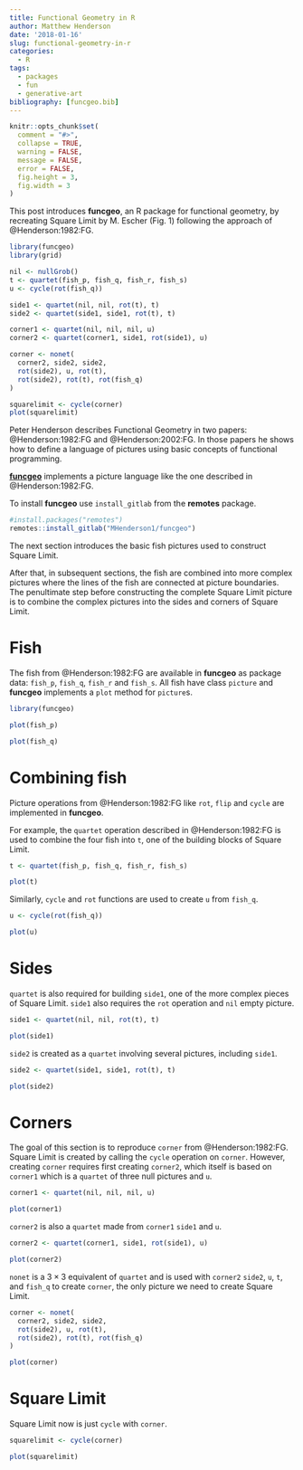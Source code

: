 ```yaml
---
title: Functional Geometry in R
author: Matthew Henderson
date: '2018-01-16'
slug: functional-geometry-in-r
categories:
  - R
tags:
  - packages
  - fun
  - generative-art
bibliography: [funcgeo.bib]
---
```


```r
knitr::opts_chunk$set(
  comment = "#>",
  collapse = TRUE,
  warning = FALSE,
  message = FALSE,
  error = FALSE,
  fig.height = 3,
  fig.width = 3
)
```

This post introduces
**funcgeo**,
an R package
for functional geometry,
by recreating Square Limit
by M. Escher
(Fig. 1)
following the approach of
@Henderson:1982:FG.

```r
library(funcgeo)
library(grid)

nil <- nullGrob()
t <- quartet(fish_p, fish_q, fish_r, fish_s)
u <- cycle(rot(fish_q))

side1 <- quartet(nil, nil, rot(t), t)
side2 <- quartet(side1, side1, rot(t), t)

corner1 <- quartet(nil, nil, nil, u)
corner2 <- quartet(corner1, side1, rot(side1), u)

corner <- nonet(
  corner2, side2, side2,
  rot(side2), u, rot(t),
  rot(side2), rot(t), rot(fish_q)
)

squarelimit <- cycle(corner)
plot(squarelimit)
```

Peter Henderson describes
Functional Geometry in two papers:
@Henderson:1982:FG
and
@Henderson:2002:FG.
In those papers
he shows
how to define
a language of pictures
using basic concepts
of functional programming.

[**funcgeo**](https://mhenderson.github.io/funcgeo/)
implements a picture language
like the one described in
@Henderson:1982:FG.

To install
**funcgeo**
use `install_gitlab` from
the **remotes** package.

```r
#install.packages("remotes")
remotes::install_gitlab("MHenderson1/funcgeo")
```

The next section
introduces the basic fish pictures
used to construct Square Limit.

After that,
in subsequent sections,
the fish
are combined into
more complex pictures
where the lines of the fish
are connected
at picture boundaries.
The penultimate step
before constructing
the complete Square Limit picture
is to combine the complex pictures
into the sides
and corners
of Square Limit.

# Fish

The fish from
@Henderson:1982:FG
are available in **funcgeo**
as package data:
`fish_p`,
`fish_q`,
`fish_r`
and
`fish_s`.
All fish
have class `picture`
and **funcgeo** implements
a `plot` method for
`picture`s.

```r
library(funcgeo)

plot(fish_p)
```

```r
plot(fish_q)
```

# Combining fish

Picture operations from
@Henderson:1982:FG
like `rot`, `flip`
and `cycle`
are implemented in **funcgeo**.

For example,
the `quartet` operation
described in @Henderson:1982:FG
is used to combine
the four fish
into `t`,
one of the building blocks
of Square Limit.

```r
t <- quartet(fish_p, fish_q, fish_r, fish_s)

plot(t)
```

Similarly,
`cycle`
and `rot`
functions
are used to create
`u` from `fish_q`.

```r
u <- cycle(rot(fish_q))

plot(u)
```

# Sides

`quartet`
is also required
for building `side1`,
one of the more complex
pieces of Square Limit.
`side1` also requires
the `rot` operation
and `nil` empty picture.

```r
side1 <- quartet(nil, nil, rot(t), t)

plot(side1)
```

`side2` is created
as a `quartet`
involving several pictures,
including `side1`.

```r
side2 <- quartet(side1, side1, rot(t), t)

plot(side2)
```

# Corners

The goal
of this section
is to reproduce
`corner` from
@Henderson:1982:FG.
Square Limit is created
by calling the `cycle` operation
on `corner`.
However,
creating `corner`
requires first creating
`corner2`,
which itself is based
on `corner1`
which is a `quartet`
of three null pictures
and `u`.

```r
corner1 <- quartet(nil, nil, nil, u)

plot(corner1)
```

`corner2` is also
a `quartet`
made from `corner1`
`side1`
and `u`.

```r
corner2 <- quartet(corner1, side1, rot(side1), u)

plot(corner2)
```

`nonet` is a 
$3 \times 3$
equivalent of `quartet`
and is used
with `corner2`
`side2`,
`u`,
`t`,
and `fish_q`
to create `corner`,
the only picture
we need to create
Square Limit.

```r
corner <- nonet(
  corner2, side2, side2,
  rot(side2), u, rot(t),
  rot(side2), rot(t), rot(fish_q)
)

plot(corner)
```

# Square Limit

Square Limit now is
just `cycle`
with `corner`.

```r
squarelimit <- cycle(corner)

plot(squarelimit)
```
